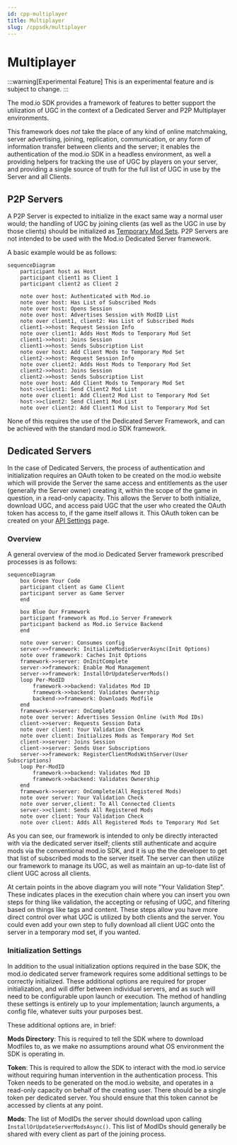```yaml
---
id: cpp-multiplayer
title: Multiplayer
slug: /cppsdk/multiplayer
---
```


# Multiplayer

:::warning[Experimental Feature]
This is an experimental feature and is subject to change. 
:::

The mod.io SDK provides a framework of features to better support the utilization of UGC in the context of a Dedicated Server and P2P Multiplayer environments.

This framework does *not* take the place of any kind of online matchmaking, server advertising, joining, replication, communication, or any form of information transfer between clients and the server; it enables the authentication of the mod.io SDK in a headless environment, as well a providing helpers for tracking the use of UGC by players on your server, and providing a single source of truth for the full list of UGC in use by the Server and all Clients.

## P2P Servers

A P2P Server is expected to initialize in the exact same way a normal user would; the handling of UGC by joining clients (as well as the UGC in use by those clients) should be initialized as [Temporary Mod Sets](/cppsdk/getting-started#temporary-mod-sets). P2P Servers are not intended to be used with the Mod.io Dedicated Server framework.

A basic example would be as follows:

```mermaid
sequenceDiagram
    participant host as Host
    participant client1 as Client 1
    participant client2 as Client 2

    note over host: Authenticated with Mod.io
    note over host: Has List of Subscribed Mods
    note over host: Opens Session
    note over host: Advertises Session with ModID List
    note over client1, client2: Has List of Subscribed Mods
    client1->>host: Request Session Info
    note over client1: Adds Host Mods to Temporary Mod Set
    client1->>host: Joins Session
    client1->>host: Sends Subscription List
    note over host: Add Client Mods to Temporary Mod Set
    client2->>host: Request Session Info
    note over client2: Adds Host Mods to Temporary Mod Set
    client2->>host: Joins Session
    client2->>host: Sends Subscription List
    note over host: Add Client Mods to Temporary Mod Set
    host->>client1: Send Client2 Mod List
    note over client1: Add Client2 Mod List to Temporary Mod Set
    host->>client2: Send Client1 Mod List
    note over client2: Add Client1 Mod List to Temporary Mod Set

```

None of this requires the use of the Dedicated Server Framework, and can be achieved with the standard mod.io SDK framework.

## Dedicated Servers

In the case of Dedicated Servers, the process of authentication and initialization requires an OAuth token to be created on the mod.io website which will provide the Server the same access and entitlements as the user (generally the Server owner) creating it, within the scope of the game in question, in a read-only capacity. This allows the Server to both initialize, download UGC, and access paid UGC that the user who created the OAuth token has access to, if the game itself allows it. This OAuth token can be created on your [API Settings](https://mod.io/me/access) page.

### Overview

A general overview of the mod.io Dedicated Server framework prescribed processes is as follows:

```mermaid
sequenceDiagram
    box Green Your Code
    participant client as Game Client
    participant server as Game Server
    end

    box Blue Our Framework
    participant framework as Mod.io Server Framework
    participant backend as Mod.io Service Backend
    end

    note over server: Consumes config
    server->>framework: InitializeModioServerAsync(Init Options)
    note over framework: Caches Init Options
    framework->>server: OnInitComplete
    server->>framework: Enable Mod Management
    server->>framework: InstallOrUpdateServerMods()
    loop Per-ModID
        framework->>backend: Validates Mod ID
        framework->>backend: Validates Ownership
        backend->>framework: Downloads Modfile
    end
    framework->>server: OnComplete
    note over server: Advertises Session Online (with Mod IDs)
    client->>server: Requests Session Data
    note over client: Your Validation Check
    note over client: Initializes Mods as Temporary Mod Set
    client->>server: Joins Session
    client->>server: Sends User Subscriptions
    server->>framework: RegisterClientModsWithServer(User Subscriptions)
    loop Per-ModID
        framework->>backend: Validates Mod ID
        framework->>backend: Validates Ownership
    end
    framework->>server: OnComplete(All Registered Mods)
    note over server: Your Validation Check
    note over server,client: To All Connected Clients
    server->>client: Sends All Registered Mods
    note over client: Your Validation Check
    note over client: Adds All Registered Mods to Temporary Mod Set
```

As you can see, our framework is intended to only be directly interacted with via the dedicated server itself; clients still authenticate and acquire mods via the conventional mod.io SDK, and it is up the the developer to get that list of subscribed mods to the server itself. The server can then utilize our framework to manage its UGC, as well as maintain an up-to-date list of client UGC across all clients.

At certain points in the above diagram you will note "Your Validation Step". These indicates places in the execution chain where you can insert you own steps for thing like validation, the accepting or refusing of UGC, and filtering based on things like tags and content. These steps allow you have more direct control over what UGC is utilized by both clients and the server. You could even add your own step to fully download all client UGC onto the server in a temporary mod set, if you wanted.

### Initialization Settings

In addition to the usual initialization options required in the base SDK, the mod.io dedicated server framework requires some additional settings to be correctly initialized. These additional options are required for proper initialization, and will differ between individual servers, and as such will need to be configurable upon launch or execution. The method of handling these settings is entirely up to your implementation; launch arguments, a config file, whatever suits your purposes best.

These additional options are, in brief:

**Mods Directory**: This is required to tell the SDK where to download Modfiles to, as we make no assumptions around what OS environment the SDK is operating in.

**Token**: This is required to allow the SDK to interact with the mod.io service without requiring human intervention in the authentication process. This Token needs to be generated on the mod.io website, and operates in a read-only capacity on behalf of the creating user. There should be a single token per dedicated server. You should ensure that this token cannot be accessed by clients at any point.

**Mods**: The list of ModIDs the server should download upon calling `InstallOrUpdateServerModsAsync()`. This list of ModIDs should generally be shared with every client as part of the joining process.
